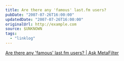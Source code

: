 ```yaml
---
title: Are there any 'famous' last.fm users?
pubDate: "2007-07-26T16:00:00"
updatedDate: "2007-07-26T16:00:00"
originalUrl: http://example.com
source: $UNKNOWN
tags:
  - "linklog"
---
```


[Are there any 'famous' last.fm users? | Ask MetaFilter](https://ask.metafilter.com/67839/Are-there-any-famous-lastfm-users)
